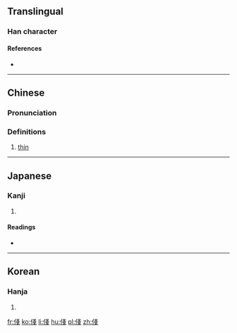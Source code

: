 ==Translingual==

===Han character===
{{Han char|rn=9|rad=人|as=08|sn=10|four=2325<sub>3</sub>|canj=人戈戈 (OII)|ids=⿰[[亻]][[戔]]}}

====References====
* {{Han ref|kx=0106.110|dkj=00727|dj=0226.060|hdz=10174.010|uh=4FF4|ud=20468|bh=D0D0|bd=53456}}

----

==Chinese==
{{zh-forms}}

===Pronunciation===
{{zh-pron
|m=jiàn
|c=cin5,zin1
|mc=y
|oc=y
|ma=
|cat=a
}}

===Definitions===
# [[thin]]

----

==Japanese==

===Kanji===
{{ja-kanji|grade=|rs=人08}}

# {{defn|lang=ja|sort=人08}}

====Readings====
* {{ja-readings|on=[[せん]] (sen), [[ぜん]] (zen)|kun=[[あさい]] (asai), [[はだか]] (hadaka)}}

----

==Korean==

===Hanja===
{{ko-hanja|hangeul=천|rv=cheon|mr=ch'ŏn}}

# {{defn|lang=ko|sort=人08}}

[[fr:俴]]
[[ko:俴]]
[[li:俴]]
[[hu:俴]]
[[pl:俴]]
[[zh:俴]]